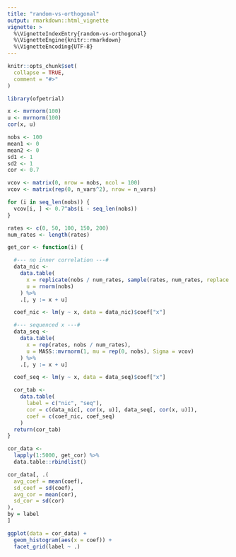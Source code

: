 ```yaml
---
title: "random-vs-orthogonal"
output: rmarkdown::html_vignette
vignette: >
  %\VignetteIndexEntry{random-vs-orthogonal}
  %\VignetteEngine{knitr::rmarkdown}
  %\VignetteEncoding{UTF-8}
---
```


```r
knitr::opts_chunk$set(
  collapse = TRUE,
  comment = "#>"
)
```

```r
library(ofpetrial)
```

```r
x <- mvrnorm(100)
u <- mvrnorm(100)
cor(x, u)
```
```r
nobs <- 100
mean1 <- 0
mean2 <- 0
sd1 <- 1
sd2 <- 1
cor <- 0.7

vcov <- matrix(0, nrow = nobs, ncol = 100)
vcov <- matrix(rep(0, n_vars^2), nrow = n_vars)

for (i in seq_len(nobs)) {
  vcov[i, ] <- 0.7^abs(i - seq_len(nobs))
}

rates <- c(0, 50, 100, 150, 200)
num_rates <- length(rates)

get_cor <- function(i) {

  #--- no inner correlation ---#
  data_nic <-
    data.table(
      x = replicate(nobs / num_rates, sample(rates, num_rates, replace = FALSE)) %>% c(),
      u = rnorm(nobs)
    ) %>%
    .[, y := x + u]

  coef_nic <- lm(y ~ x, data = data_nic)$coef["x"]

  #--- sequenced x ---#
  data_seq <-
    data.table(
      x = rep(rates, nobs / num_rates),
      u = MASS::mvrnorm(1, mu = rep(0, nobs), Sigma = vcov)
    ) %>%
    .[, y := x + u]

  coef_seq <- lm(y ~ x, data = data_seq)$coef["x"]

  cor_tab <-
    data.table(
      label = c("nic", "seq"),
      cor = c(data_nic[, cor(x, u)], data_seq[, cor(x, u)]),
      coef = c(coef_nic, coef_seq)
    )
  return(cor_tab)
}

cor_data <-
  lapply(1:5000, get_cor) %>%
  data.table::rbindlist()

cor_data[, .(
  avg_coef = mean(coef),
  sd_coef = sd(coef),
  avg_cor = mean(cor),
  sd_cor = sd(cor)
),
by = label
]

ggplot(data = cor_data) +
  geom_histogram(aes(x = coef)) +
  facet_grid(label ~ .)
```